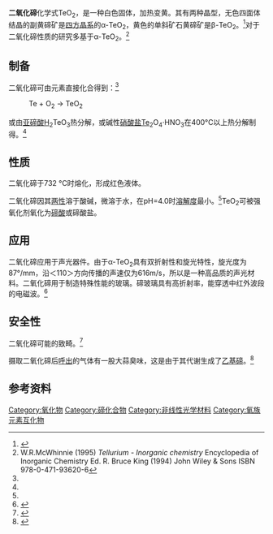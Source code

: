 {{chembox
| Watchedfields = changed
| verifiedrevid = 470481455
| Name = 二氧化碲
| ImageFile = TeO2powder.jpg
| ImageFile2 = Cryst struct teo2.png
|   ImageName = 二氧化碲
| IUPACName = 
|   OtherNames = Tellurium(IV) oxide
| Section1 = {{Chembox Identifiers
|   ChemSpiderID_Ref = {{chemspidercite|correct|chemspider}}
| ChemSpiderID = 56390
| PubChem = 62638
| UNII_Ref = {{fdacite|correct|FDA}}
| UNII = 397E9RKE83
| InChI = 1/O2Te/c1-3-2
| InChIKey = LAJZODKXOMJMPK-UHFFFAOYAO
| SMILES = O=[Te]=O
| StdInChI_Ref = {{stdinchicite|correct|chemspider}}
| StdInChI = 1S/O2Te/c1-3-2
| StdInChIKey_Ref = {{stdinchicite|correct|chemspider}}
| StdInChIKey = LAJZODKXOMJMPK-UHFFFAOYSA-N
| CASNo = 7446-07-3
|    CASNo_Ref = {{cascite|correct|CAS}}
  }}
| Section2 = {{Chembox Properties
|   Formula = TeO<sub>2</sub>
|   MolarMass = 159.60 g/mol
|   Appearance = 白色固体，732°C时变成红色液体
|   Density = 5.670 g/cm<sup>3</sup> ([[四方晶系|四方晶系]]) <br> 6.04 g/cm<sup>3</sup> ([[正交晶系|正交晶系]]) <ref>{{cite book |author=Pradyot Patnaik
|title=Handbook of Inorganic Chemicals |publisher=McGraw-Hill |year=2002 |isbn=0-07-049439-8}}</ref>
|   Solubility = 微溶
|   SolubleOther = 溶于酸碱
|   MeltingPt = 732 °C
|   BoilingPt = 1245 °C
|   RefractIndex = 2.24
  }}
| Section7 = {{Chembox Hazards
|   ExternalMSDS = 
|   EUIndex = Not listed
|   EUClass = 
|   RPhrases = 
|   SPhrases = 
|   NFPA-H = 
|   NFPA-F = 
|   NFPA-R = 
|   NFPA-O = 
|   FlashPt = 不燃
|   LD50 = 
|   PEL = 
  }}
| Section8 = {{Chembox Related
|   OtherAnions = 
|   OtherCations = [[二氧化硫|二氧化硫]]<br/>[[二氧化硒|二氧化硒]]
|   OtherFunctn = 
|    Function = 
|   OtherCpds = 
  }}
}}
'''二氧化碲'''化学式TeO<sub>2</sub>，是一种白色固体，加热变黄。其有两种晶型，无色四面体结晶的副黄碲矿是[[四方晶系|四方晶系]]的α-TeO<sub>2</sub>，黄色的单斜矿石黄碲矿是β-TeO<sub>2</sub>。<ref name = "Greenwood">{{Greenwood&Earnshaw1st|page=911}}</ref>对于二氧化碲性质的研究多基于α-TeO<sub>2</sub>。<ref name = "McWhinnie"> W.R.McWhinnie (1995) ''Tellurium - Inorganic chemistry''  Encyclopedia of Inorganic Chemistry Ed. R. Bruce King (1994) John Wiley & Sons ISBN 978-0-471-93620-6 </ref>

==制备==
二氧化碲可由元素直接化合得到：<ref name = "Greenwood"/>

:Te + O<sub>2</sub> → TeO<sub>2</sub>

或由[[亚碲酸|亚碲酸]]H<sub>2</sub>TeO<sub>3</sub>热分解，或碱性[[硝酸盐|硝酸盐]]Te<sub>2</sub>O<sub>4</sub>·HNO<sub>3</sub>在400°C以上热分解制得。<ref name = "Greenwood"/>

==性质==
二氧化碲于732 °C时熔化，形成红色液体。

二氧化碲因其[[两性|两性]]溶于酸碱，微溶于水，在pH=4.0时[[溶解度|溶解度]]最小。<ref name = "Greenwood"/>TeO<sub>2</sub>可被强氧化剂氧化为[[碲酸|碲酸]]或碲酸盐。

==应用==
二氧化碲应用于声光器件。由于α-TeO<sub>2</sub>具有双折射性和旋光特性，旋光度为87°/mm，沿＜110＞方向传播的声速仅为616m/s，所以是一种高品质的声光材料。二氧化碲用于制造特殊性能的玻璃。碲玻璃具有高折射率，能穿透中红外波段的电磁波。<ref>
{{cite journal |author=Stegeman R, Jankovic L, Kim H, Rivero C, Stegeman G, Richardson K, Delfyett P, Guo Y, Schulte A, Cardinal T |title=Tellurite glasses with peak absolute Raman gain coefficients up to 30 times that of fused silica |journal=Optics Letters |volume=28 |issue=13 |pages=1126–8 |year=2003 |pmid=12879929 |doi=10.1364/OL.28.001126 |url=}}</ref>

==安全性==
二氧化碲可能的致畸。<ref>{{cite journal |doi=10.1016/S0890-6238(88)80009-1 |author=Perez-D'Gregorio RE, Miller RK, Baggs RB |title=Maternal toxicity and teratogenicity of tellurium dioxide in the Wistar rat: relationship to pair-feeding |url=https://archive.org/details/sim_reproductive-toxicology_1988_2_1/page/55 |journal=Reprod. Toxicol. |volume=2 |issue=1 |pages=55–61 |year=1988 |pmid=2980402 }}</ref>

摄取二氧化碲后[[呼出|呼出]]的气体有一股大蒜臭味，这是由于其代谢生成了[[乙基碲|乙基碲]]。<ref>{{cite book
| title = Studies in Natural Products Chemistry, Volume 35
| author = Atta-ur-Rahman
| publisher = Elsevier
| year = 2008
| isbn = 0-444-53181-5
| page = 905
| url = http://books.google.com/?id=8Ugmrew2EqEC
}}</ref>

==参考资料==
{{reflist}}

{{碲化合物}}
{{氧化物}}

[[Category:氧化物|Category:氧化物]]
[[Category:碲化合物|Category:碲化合物]]
[[Category:非线性光学材料|Category:非线性光学材料]]
[[Category:氧族元素互化物|Category:氧族元素互化物]]